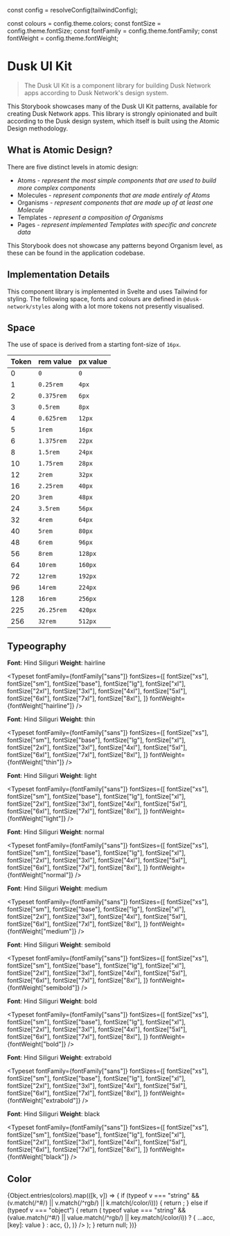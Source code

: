 
const config = resolveConfig(tailwindConfig);

const colours = config.theme.colors;
const fontSize = config.theme.fontSize;
const fontFamily = config.theme.fontFamily;
const fontWeight = config.theme.fontWeight;

<Meta title="Docs/Introduction" />

# Dusk UI Kit

> The Dusk UI Kit is a component library for building Dusk Network apps according to Dusk Network's design system.

This Storybook showcases many of the Dusk UI Kit patterns, available for creating Dusk Network apps. This library is strongly opinionated and built according to the Dusk design system, which itself is built using the Atomic Design methodology.

## What is Atomic Design?

There are five distinct levels in atomic design:

- Atoms - _represent the most simple components that are used to build more complex components_
- Molecules - _represent components that are made entirely of Atoms_
- Organisms - _represent components that are made up of at least one Molecule_
- Templates - _represent a composition of Organisms_
- Pages - _represent implemented Templates with specific and concrete data_

This Storybook does not showcase any patterns beyond Organism level, as these can be found in the application codebase.

## Implementation Details

This component library is implemented in Svelte and uses Tailwind for styling. The following space, fonts and colours are defined in `@dusk-network/styles` along with a lot more tokens not presently visualised.

## Space

The use of space is derived from a starting font-size of `16px`.

| Token | rem value  | px value |
| ----- | ---------- | -------- |
| 0     | `0 `       | `0 `     |
| 1     | `0.25rem ` | `4px `   |
| 2     | `0.375rem` | `6px `   |
| 3     | `0.5rem `  | `8px `   |
| 4     | `0.625rem` | `12px `  |
| 5     | `1rem `    | `16px `  |
| 6     | `1.375rem` | `22px `  |
| 8     | `1.5rem `  | `24px `  |
| 10    | `1.75rem ` | `28px `  |
| 12    | `2rem `    | `32px `  |
| 16    | `2.25rem ` | `40px `  |
| 20    | `3rem `    | `48px `  |
| 24    | `3.5rem `  | `56px `  |
| 32    | `4rem `    | `64px `  |
| 40    | `5rem `    | `80px `  |
| 48    | `6rem `    | `96px `  |
| 56    | `8rem `    | `128px`  |
| 64    | `10rem `   | `160px`  |
| 72    | `12rem `   | `192px`  |
| 96    | `14rem `   | `224px`  |
| 128   | `16rem `   | `256px`  |
| 225   | `26.25rem` | `420px`  |
| 256   | `32rem `   | `512px`  |

## Typeography

**Font**: Hind Siliguri
**Weight**: hairline

<Typeset
  fontFamily={fontFamily["sans"]}
  fontSizes={[
    fontSize["xs"],
    fontSize["sm"],
    fontSize["base"],
    fontSize["lg"],
    fontSize["xl"],
    fontSize["2xl"],
    fontSize["3xl"],
    fontSize["4xl"],
    fontSize["5xl"],
    fontSize["6xl"],
    fontSize["7xl"],
    fontSize["8xl"],
  ]}
  fontWeight={fontWeight["hairline"]}
/>

**Font**: Hind Siliguri
**Weight**: thin

<Typeset
  fontFamily={fontFamily["sans"]}
  fontSizes={[
    fontSize["xs"],
    fontSize["sm"],
    fontSize["base"],
    fontSize["lg"],
    fontSize["xl"],
    fontSize["2xl"],
    fontSize["3xl"],
    fontSize["4xl"],
    fontSize["5xl"],
    fontSize["6xl"],
    fontSize["7xl"],
    fontSize["8xl"],
  ]}
  fontWeight={fontWeight["thin"]}
/>

**Font**: Hind Siliguri
**Weight**: light

<Typeset
  fontFamily={fontFamily["sans"]}
  fontSizes={[
    fontSize["xs"],
    fontSize["sm"],
    fontSize["base"],
    fontSize["lg"],
    fontSize["xl"],
    fontSize["2xl"],
    fontSize["3xl"],
    fontSize["4xl"],
    fontSize["5xl"],
    fontSize["6xl"],
    fontSize["7xl"],
    fontSize["8xl"],
  ]}
  fontWeight={fontWeight["light"]}
/>

**Font**: Hind Siliguri
**Weight**: normal

<Typeset
  fontFamily={fontFamily["sans"]}
  fontSizes={[
    fontSize["xs"],
    fontSize["sm"],
    fontSize["base"],
    fontSize["lg"],
    fontSize["xl"],
    fontSize["2xl"],
    fontSize["3xl"],
    fontSize["4xl"],
    fontSize["5xl"],
    fontSize["6xl"],
    fontSize["7xl"],
    fontSize["8xl"],
  ]}
  fontWeight={fontWeight["normal"]}
/>

**Font**: Hind Siliguri
**Weight**: medium

<Typeset
  fontFamily={fontFamily["sans"]}
  fontSizes={[
    fontSize["xs"],
    fontSize["sm"],
    fontSize["base"],
    fontSize["lg"],
    fontSize["xl"],
    fontSize["2xl"],
    fontSize["3xl"],
    fontSize["4xl"],
    fontSize["5xl"],
    fontSize["6xl"],
    fontSize["7xl"],
    fontSize["8xl"],
  ]}
  fontWeight={fontWeight["medium"]}
/>

**Font**: Hind Siliguri
**Weight**: semibold

<Typeset
  fontFamily={fontFamily["sans"]}
  fontSizes={[
    fontSize["xs"],
    fontSize["sm"],
    fontSize["base"],
    fontSize["lg"],
    fontSize["xl"],
    fontSize["2xl"],
    fontSize["3xl"],
    fontSize["4xl"],
    fontSize["5xl"],
    fontSize["6xl"],
    fontSize["7xl"],
    fontSize["8xl"],
  ]}
  fontWeight={fontWeight["semibold"]}
/>

**Font**: Hind Siliguri
**Weight**: bold

<Typeset
  fontFamily={fontFamily["sans"]}
  fontSizes={[
    fontSize["xs"],
    fontSize["sm"],
    fontSize["base"],
    fontSize["lg"],
    fontSize["xl"],
    fontSize["2xl"],
    fontSize["3xl"],
    fontSize["4xl"],
    fontSize["5xl"],
    fontSize["6xl"],
    fontSize["7xl"],
    fontSize["8xl"],
  ]}
  fontWeight={fontWeight["bold"]}
/>

**Font**: Hind Siliguri
**Weight**: extrabold

<Typeset
  fontFamily={fontFamily["sans"]}
  fontSizes={[
    fontSize["xs"],
    fontSize["sm"],
    fontSize["base"],
    fontSize["lg"],
    fontSize["xl"],
    fontSize["2xl"],
    fontSize["3xl"],
    fontSize["4xl"],
    fontSize["5xl"],
    fontSize["6xl"],
    fontSize["7xl"],
    fontSize["8xl"],
  ]}
  fontWeight={fontWeight["extrabold"]}
/>

**Font**: Hind Siliguri
**Weight**: black

<Typeset
  fontFamily={fontFamily["sans"]}
  fontSizes={[
    fontSize["xs"],
    fontSize["sm"],
    fontSize["base"],
    fontSize["lg"],
    fontSize["xl"],
    fontSize["2xl"],
    fontSize["3xl"],
    fontSize["4xl"],
    fontSize["5xl"],
    fontSize["6xl"],
    fontSize["7xl"],
    fontSize["8xl"],
  ]}
  fontWeight={fontWeight["black"]}
/>

## Color

<ColorPalette>
  {Object.entries(colors).map(([k, v]) => {
    if (typeof v === "string" && (v.match(/^#/) || v.match(/^rgb/) || k.match(/color/i))) {
      return <ColorItem key={k} title={k} colors={{ [k]: v }} />;
    } else if (typeof v === "object") {
      return (
        <ColorItem
          key={k}
          title={k}
          colors={Object.entries(v).reduce(
            (acc, [key, value]) =>
              typeof value === "string" &&
              (value.match(/^#/) || value.match(/^rgb/) || key.match(/color/i))
                ? { ...acc, [key]: value }
                : acc,
            {},
          )}
        />
      );
    }
    return null;
  })}
</ColorPalette>
